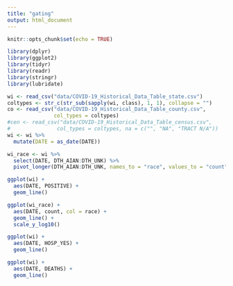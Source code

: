 ```yaml
---
title: "gating"
output: html_document
---
```


```r
knitr::opts_chunk$set(echo = TRUE)
```

```r
library(dplyr)
library(ggplot2)
library(tidyr)
library(readr)
library(stringr)
library(lubridate)
```

```r
wi <- read_csv("data/COVID-19_Historical_Data_Table_state.csv")
coltypes <- str_c(str_sub(sapply(wi, class), 1, 1), collapse = "")
co <- read_csv("data/COVID-19_Historical_Data_Table_county.csv",
               col_types = coltypes)
#cen <- read_csv("data/COVID-19_Historical_Data_Table_census.csv",
#               col_types = coltypes, na = c("", "NA", "TRACT N/A"))
wi <- wi %>%
  mutate(DATE = as_date(DATE))
```

```r
wi_race <- wi %>%
  select(DATE, DTH_AIAN:DTH_UNK) %>%
  pivot_longer(DTH_AIAN:DTH_UNK, names_to = "race", values_to = "count")
```

```r
ggplot(wi) +
  aes(DATE, POSITIVE) +
  geom_line()
```

```r
ggplot(wi_race) +
  aes(DATE, count, col = race) +
  geom_line() + 
  scale_y_log10()
```


```r
ggplot(wi) +
  aes(DATE, HOSP_YES) +
  geom_line()
```

```r
ggplot(wi) +
  aes(DATE, DEATHS) +
  geom_line()
```

